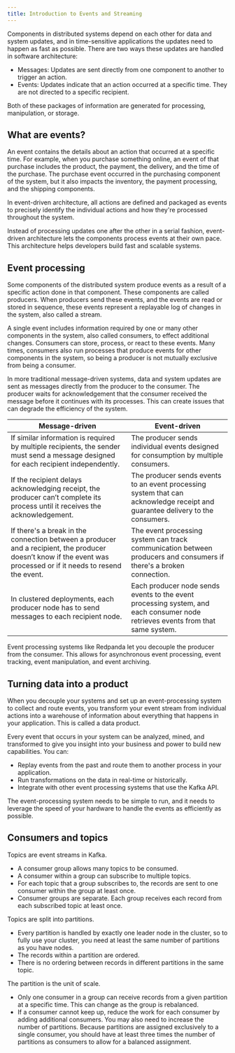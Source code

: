 ```yaml
---
title: Introduction to Events and Streaming
---
```


<head>
    <meta name="title" content="Intro events and streaming | Redpanda Docs"/>
    <meta name="description" content="How events improve your app: An intro to events and streaming"/>
</head>

Components in distributed systems depend on each other for data and system updates,
and in time-sensitive applications the updates need to happen as fast as possible.
There are two ways these updates are handled in software architecture:

- Messages: Updates are sent directly from one component to another to trigger an action.
- Events: Updates indicate that an action occurred at a specific time. They are not directed to a specific recipient.

Both of these packages of information are generated for processing, manipulation, or storage.

## What are events?

An event contains the details about an action that occurred at a specific time. For example, when you purchase something online, an event of that purchase includes the product, the payment, the delivery, and the time of the purchase. The purchase event occurred in the purchasing component of the system,
but it also impacts the inventory, the payment processing, and the shipping components.

In event-driven architecture, all actions are defined and packaged as events 
to precisely identify the individual actions and how they're processed throughout the system. 

Instead of processing updates one after the other in a serial fashion,
event-driven architecture lets the components process events at their own pace.
This architecture helps developers build fast and scalable systems.

## Event processing

Some components of the distributed system produce events as a result of a specific action done in that component.
These components are called producers.
When producers send these events, and the events are read or stored in sequence,
these events represent a replayable log of changes in the system, also called a stream.

A single event includes information required by one or many other components in the system, also called consumers,
to effect additional changes. Consumers can store, process, or react to these events.
Many times, consumers also run processes that produce events for other components in the system,
so being a producer is not mutually exclusive from being a consumer.

In more traditional message-driven systems, data and system updates are sent as messages directly from the producer to the consumer.
The producer waits for acknowledgement that the consumer received the message before it continues with its processes.
This can create issues that can degrade the efficiency of the system.

|Message-driven|Event-driven|
|--- |--- |
|If similar information is required by multiple recipients, the sender must send a message designed for each recipient independently.|The producer sends individual events designed for consumption by multiple consumers.|
|If the recipient delays acknowledging receipt, the producer can’t complete its process until it receives the acknowledgement.|The producer sends events to an event processing system that can acknowledge receipt and guarantee delivery to the consumers.|
|If there's a break in the connection between a producer and a recipient, the producer doesn’t know if the event was processed or if it needs to resend the event.|The event processing system can track communication between producers and consumers if there's a broken connection.|
|In clustered deployments, each producer node has to send messages to each recipient node.|Each producer node sends events to the event processing system, and each consumer node retrieves events from that same system.|

Event processing systems like Redpanda let you decouple the producer from the consumer.
This allows for asynchronous event processing, event tracking, event manipulation, and event archiving.

## Turning data into a product

When you decouple your systems and set up an event-processing system to collect and route events,
you transform your event stream from individual actions into a warehouse of information about everything that happens in your application. This is called a data product.

Every event that occurs in your system can be analyzed, mined, and transformed
to give you insight into your business and power to build new capabilities. You can:

- Replay events from the past and route them to another process in your application.
- Run transformations on the data in real-time or historically.
- Integrate with other event processing systems that use the Kafka API.

The event-processing system needs to be simple to run,
and it needs to leverage the speed of your hardware to handle the events as efficiently as possible.

## Consumers and topics

Topics are event streams in Kafka. 

 * A consumer group allows many topics to be consumed. 
 * A consumer within a group can subscribe to multiple topics. 
 * For each topic that a group subscribes to, the records are sent to one consumer within the group at least once. 
 * Consumer groups are separate. Each group receives each record from each subscribed topic at least once. 

Topics are split into partitions. 

* Every partition is handled by exactly one leader node in the cluster, so to fully use your cluster, you need at least the same number of partitions as you have nodes. 
* The records within a partition are ordered. 
* There is no ordering between records in different partitions in the same topic.

The partition is the unit of scale. 

* Only one consumer in a group can receive records from a given partition at a specific time. This can change as the group is rebalanced.
* If a consumer cannot keep up, reduce the work for each consumer by adding additional consumers. You may also need to increase the number of partitions. Because partitions are assigned exclusively to a single consumer, you should have at least three times the number of partitions as consumers to allow for a balanced assignment.
